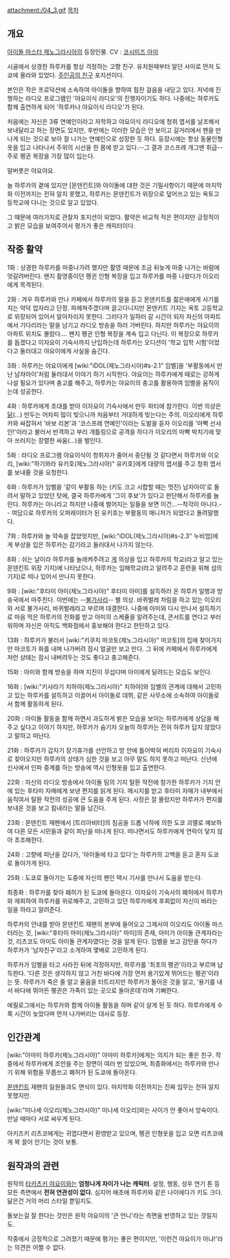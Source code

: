 attachment:/04_3.gif
[[목차]]
== 개요 ==
[[아이돌 마스터 제노그라시아]]의 등장인물. CV : [[코시미즈 아미]]

시골에서 상경한 하루카를 항상 걱정하는 고향 친구. 유치원때부터 알던 사이로 먼저 도쿄에 올라와 있었다. [[주인공의 친구]] 포지션이다.

본인은 작은 프로덕션에 소속하여 아이돌을 향하여 힘찬 걸음을 내딛고 있다. 저녁에 진행하는 라디오 프로그램인 '야요이식 라디오'의 진행자이기도 하다. 나중에는 하루카도 함께 출연하게 되어 '하루카나 야요이식 라디오'가 된다.

처음에는 자신은 3류 연예인이라고 자학하고 야요이식 라디오에 청취 엽서를 날조해서 보내달라고 하는 장면도 있지만, 후반에는 이러한 모습은 안 보이고 길거리에서 팬을 만나게 되는 것으로 보아 잘 나가는 연예인으로 성장한 듯 하다. 등장시에는 항상 동물인형옷을 입고 나타나서 주위의 시선을 한 몸에 받고 있다.--그 결과 코스프레 개그맨 취급-- 주로 펭귄 복장을 가장 많이 입는다.

말버릇은 야요야요.

늘 하루카의 곁에 있지만 [몬덴킨트]와 아이돌에 대한 것은 기밀사항이기 때문에 마지막화 이전까지는 전혀 알지 못했고, 하루카는 몬덴킨트가 위장으로 덮어쓰고 있는 옥토고등학교에 다니는 것으로 알고 있었다.

그 때문에 여러가지로 관찰자 포지션이 되었다. 활약은 비교적 적은 편이지만 긍정적이고 밝은 모습을 보여주어서 평가가 좋은 캐릭터이다.

== 작중 활약 ==
1화 : 상경한 하루카를 마중나가려 했지만 촬영 때문에 조금 뒤늦게 마중 나가는 바람에 엇갈려버린다. 왠지 촬영중이던 펭귄 인형 복장을 입고 하루카를 마중 나왔다가 이오리에게 목격된다.

2화 : 겨우 하루카와 만나 카페에서 하루카의 말을 듣고 몬덴키트를 젊은애에게 사기를 치는 악덕 업자라고 단정. 파헤쳐주겠다며 끌고다니지만 몬덴키트 기지는 옥토 고등학교로 위장되어 있어서 알아차리지 못한다. 그러다가 일하러 갈 시간이 되자 자신의 아파트에서 기다리라는 말을 남기고 라디오 방송을 하러 가버린다. 하지만 하루카는 야요이의 아파트 위치도 몰랐다.... 왠지 펭귄 인형 복장을 계속 입고 다닌다. 이 복장으로 하루카를 돕겠다고 이자요이 기숙사까지 난입하는데 하루카는 오디션이 '학교 입학 시험'이었다고 둘러대고 야요이에게 사실을 숨긴다.

3화 : 하루카는 야요이에게 [wiki:"iDOL(제노그라시아)#s-2.1" 임벨]을 '부활동에서 만난 남자아이'처럼 둘러대서 이야기 하기 시작한다. 야요이는 하루카에게 때로는 강하게 나설 필요가 있다며 충고를 해주고, 하루카는 야요이의 충고를 활용하여 임벨을 움직이는데 성공한다.

4화 : 하루카에게 초대를 받아 이자요이 기숙사에서 만두 파티에 참가한다. 이번 의상은 [[닭]](...) 만두는 어차피 많이 빚으니까 처음부터 거대하게 빚는다는 주의. 이오리에게 하루카와 싸잡혀서 '바보 리본'과 '코스프레 연예인'이라는 도발을 듣자 이오리를 '마빡 선샤인!'이라고 불러서 반격하고 부리 개틀링으로 공격을 하다가 이오리의 마빡 박치기에 맞아 쓰러지는 장렬한 싸움(...)을 벌인다.

5화 : 라디오 프로그램 야요이식이 청취자가 줄어서 중단될 것 같다면서 하루카와 이오리, [wiki:"하기와라 유키호(제노그라시아)" 유키호]에게 대량의 엽서를 주고 청취 엽서를 보내줄 것을 요청한다.

6화 : 하루카가 임벨을 '같이 부활동 하는 (키도 크고 시합할 때는 멋진) 남자아이'로 돌려서 말하고 있었던 탓에, 결국 하루카에게 '그이 후보'가 있다고 판단해서 하루카를 놀린다. 하루카는 아니라고 하지만 나중에 벌어지는 일들을 보면 이건...--착각이 아니다.-- 여담으로 하루카의 오퍼레이터가 된 유키호는 부활동의 매니저가 되었다고 돌려말했다.

7화 : 하루카와 놀 약속을 잡았엇지만, [wiki:"iDOL(제노그라시아)#s-2.3" 누비엄]에게 부상을 입은 하루카는 감기라고 둘러대서 나가지 않는다.

8화 : 쉬는 날이라 하루카를 놀래켜주려고 [[게]] 의상을 입고 하루카의 학교(라고 알고 있는 몬덴킨트 위장 기지)에 나타났으나, 하루카는 임해학교(라고 알려주고 훈련을 위해 섬의 기지)로 떠나 있어서 만나지 못한다.

9화 : [wiki:"후타미 아미(제노그라시아)" 후타미 아미]를 설득하러 온 하루카 일행과 방송국에서 마주친다. 이번에는 --[[불가사리]]-- 별 의상. 바퀴벌레 차림을 하고 있는 이오리와 서로 불가사리, 바퀴벌레라고 부르며 대결한다. 나중에 아미와 다시 만나서 설득하기로 마음 먹은 하루카의 전화를 받고 아미의 스케쥴을 알려주는데, 콘서트를 연다고 부러워하며 자신은 아직도 백화점에서 홍보해야 한다고 한탄하고 있다.

13화 : 하루카가 불러서 [wiki:"키쿠치 마코토(제노그라시아)" 마코토]의 집에 찾아가지만 마코토가 화를 내며 나가버려 잠시 얼굴만 보고 만다. 그 뒤에 카페에서 하루카에게 저런 상태는 잠시 내버려두는 것도 좋다고 충고해준다.

15화 : 아미와 함께 방송을 하며 지진이 무섭다며 아미에게 달려드는 모습도 보인다.

16화 : [wiki:"키사라기 치하야(제노그라시아)" 치하야]와 임벨의 관계에 대해서 고민하고 있는 하루카를 설득하고 이끌어서 아이돌로 데뷔, 같은 사무소에 소속하여 아이돌로서 함께 활동하게 된다.

20화 : 아이돌 활동을 함께 하면서 과도하게 밝은 모습을 보이는 하루카에게 상담을 해주고 싶다고 이야기 하지만, 하루카가 숨기자 오늘의 하루카는 전혀 하루카 답지 않았다고 말하고 떠난다.

21화 : 하루카가 갑자기 장기휴가를 선언하고 방 안에 틀어박혀 버리자 이자요이 기숙사로 찾아오지만 하루카의 상태가 심한 것을 보고 아무 말도 하지 못하고 떠난다. 신년에 신사에서 인파 중계를 하는 방송에 역시 인형옷을 입고 출연한다.

22화 : 자신의 라디오 방송에서 아이돌 팀의 기지 탈환 작전에 참가한 하루카가 기지 안에 있는 후타미 자매에게 보낸 편지를 읽게 된다. 메시지를 받고 후타미 자매가 내부에서 움직여서 탈환 작전의 성공에 큰 도움을 주게 된다. 사정은 잘 몰랐지만 하루카가 편지를 보내온 것을 보고 힘내라는 말을 남긴다.

23화 : 몬덴킨트 재팬에서 [트리아비터]의 침공을 드롭 낙하에 의한 도쿄 괴멸로 예보하여 다른 모든 시민들과 같이 피난을 떠나게 된다. 떠나면서도 하루카에게 연락이 닿지 않아 초조해한다.

24화 : 고향에 피난을 갔다가, '아이돌에 타고 있다'는 하루카의 고백을 듣고 혼자 도쿄로 돌아가게 된다. 

25화 : 도쿄로 돌아가는 도중에 자신의 팬인 택시 기사를 만나서 도움을 받는다.

최종화 : 하루카를 찾아 폐허가 된 도쿄에 돌아온다. 이자요이 기숙사의 폐허에서 하루카와 재회하여 하루카를 위로해주고, 고민하고 있던 하루카에게 후회없이 자신이 바라는 일을 하라고 알려준다.

하루카의 안내를 받아 몬덴킨트 재팬의 본부에 들어오고 그제서야 이오리도 아이돌 마스터라는 것, [wiki:"후타미 마미(제노그라시아)" 마미]의 존재, 아미가 아이돌 관계자라는 것, 리츠코도 아미도 아이돌 관계자였다는 것을 알게 된다. 임벨을 보고 감탄을 하다가 하루카가 '남자친구'라고 소개하여 몇배로 고민하게 된다.

하루카가 임벨을 타고 사라진 뒤에 걱정하지만, 하루카를 '최초의 펭귄'이라고 부르며 납득한다. '다른 것은 생각하지 않고 거친 바다에 가장 먼저 용기있게 뛰어드는 펭귄'이라는 뜻. 하루카가 죽은 줄 알고 울음을 터트리지만 하루카가 돌아온 것을 알고, '용기를 내서 바다에 뛰어든 펭귄은 가족이 있는 곳으로 돌아온데'라며 기뻐한다.

에필로그에서는 하루카와 함께 아이돌 활동을 하며 같이 살게 된 듯 하다. 하루카에게 수록 시간이 늦었다며 먼저 나가버리는 대사로 등장.

== 인간관계 ==
[wiki:"아마미 하루카(제노그라시아)" 아마미 하루카]에게는 의지가 되는 좋은 친구. 작중에서 하루카에게 조언을 주는 장면이 여러 번 있었으며, 최종화에서는 하루카와 만나기 위해 위험을 무릅쓰고 폐허가 된 도쿄에 돌아온다.

[[몬덴킨트]] 재팬의 일원들과도 면식이 있다. 마지막화 이전까지는 진짜 임무는 전혀 알지 못했지만.

[wiki:"미나세 이오리(제노그라시아)" 미나세 이오리]와는 사이가 안 좋아서 앙숙이다. 만날 때마다 서로 싸우게 된다.

아키즈키 리츠코에게는 귀엽다면서 환영받고 있으며, 펭귄 인형옷을 입고 오면 리츠코에게 꽉 끌어 안기는 것이 보통.

== 원작과의 관련 ==
원작의 [[타카츠키 야요이]]와는 '''엄청나게 차이가 나는 캐릭터'''. 설정, 행동, 성우 연기 톤 등 모든 측면에서 '''전혀 연관성이 없다.''' 심지어 애초에 하루카와 같은 나이에다가 키도 크다. 닮은건 거의 머리 스타일 뿐일지도. 

돌보는걸 잘 한다는 것만은 원작 야요이의 '큰 언니'라는 측면을 반영하고 있는 것일지도.

작중에서 긍정적으로 그려졌기 때문에 평가는 좋은 편이지만, '이런건 야요이가 아냐!'라는 의견은 어쩔 수 없다.
